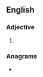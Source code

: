 ==English==

===Adjective===
{{head|en|adjective superlative form}}

# {{en-superlative of|catty}}

===Anagrams===
* {{anagrams|en|tactites}}